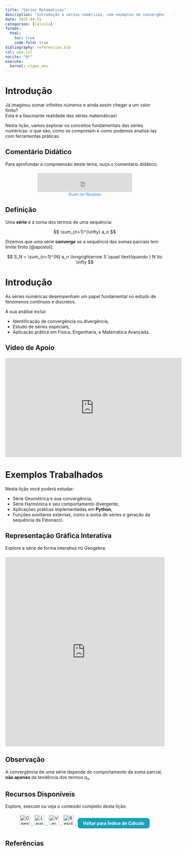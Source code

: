 ```yaml
---
title: "Séries Matemáticas"
description: "Introdução a séries numéricas, com exemplos de convergência e resolução com Python."
date: 2025-04-25
categories: [Cálculo]
format:
  html:
    toc: true
    code-fold: true
bibliography: referencias.bib
csl: apa.csl
nocite: "@*"
execute:
  kernel: ctgan_env
---
```


# Introdução

Já imaginou somar infinitos números e ainda assim chegar a um valor finito?  
Esta é a fascinante realidade das séries matemáticas!

Nesta lição, vamos explorar os conceitos fundamentais das séries numéricas: o que são, como se comportam e como podemos analisá-las com ferramentas práticas.



## Comentário Didático

Para aprofundar a compreensão deste tema, ouça o comentário didático:

<div style="text-align: center; margin: 20px 0;">
  <iframe width="300" height="60" src="https://vocaroo.com/embed/1etqgpx4oz3K?autoplay=0" frameborder="0" allow="autoplay"></iframe>
  <br>
  <a href="https://voca.ro/1etqgpx4oz3K" target="_blank" style="font-size: 0.9em; text-decoration: none; color: #007BFF;">
    Ouvir no Vocaroo
  </a>
</div>



## Definição

Uma **série** é a soma dos termos de uma sequência:

$$
\sum_{n=1}^{\infty} a_n
$$

Dizemos que uma série **converge** se a sequência das somas parciais tem limite finito [@apostol]:

$$
S_N = \sum_{n=1}^{N} a_n \longrightarrow S \quad \text{quando } N \to \infty
$$



# Introdução

As séries numéricas desempenham um papel fundamental no estudo de fenómenos contínuos e discretos.

A sua análise inclui:

- Identificação de convergência ou divergência,
- Estudo de séries especiais,
- Aplicação prática em Física, Engenharia, e Matemática Avançada.



## Vídeo de Apoio

<div style="text-align: center; margin: 20px 0;">
  <iframe width="560" height="315" src="https://www.youtube.com/embed/JPsaS5nJxdU?si=7abGdScCTeFpBJzz" title="YouTube video player" frameborder="0" allow="accelerometer; autoplay; clipboard-write; encrypted-media; gyroscope; picture-in-picture; web-share" allowfullscreen>
  </iframe>
</div>



# Exemplos Trabalhados

Nesta lição você poderá estudar:

- Série Geométrica e sua convergência,
- Série Harmónica e seu comportamento divergente,
- Aplicações práticas implementadas em **Python**,
- Funções auxiliares externas, como a soma de séries e geração da sequência de Fibonacci.



## Representação Gráfica Interativa

Explore a série de forma interativa no Geogebra:

<div style="text-align: center; margin: 20px 0;">
  <iframe src="https://www.geogebra.org/classic/ugujjbzc?embed" width="100%" height="600" style="max-width: 800px; border: 1px solid #e4e4e4; border-radius: 4px;" frameborder="0" allowfullscreen>
  </iframe>
</div>



## Observação

A convergência de uma série depende do comportamento da soma parcial, **não apenas** da tendência dos termos $a_n$.


## Recursos Disponíveis

Explore, execute ou veja o conteúdo completo desta lição:

<p align="center">
  <a href="https://colab.research.google.com/github/cacbarros/blog-fortec/blob/main/python/calculo/series_matematicas.ipynb" target="_blank">
    <img src="https://colab.research.google.com/assets/colab-badge.svg" alt="Open in Colab" style="height: 32px; margin: 5px;">
  </a>
  <a href="https://mybinder.org/v2/gh/cacbarros/blog-fortec/HEAD?labpath=python/calculo/series_matematicas.ipynb" target="_blank">
    <img src="https://mybinder.org/badge_logo.svg" alt="Launch Binder" style="height: 32px; margin: 5px;">
  </a>
  <a href="https://github.com/cacbarros/blog-fortec/blob/main/python/calculo/series_matematicas.ipynb" target="_blank">
    <img src="https://img.shields.io/badge/Ver%20Código%20Fonte-181717?style=flat-square&logo=github&logoColor=white" alt="Ver Código no GitHub" style="height: 32px; margin: 5px;">
  </a>
  <a href="avaliacao.html" target="_blank">
    <img src="https://img.shields.io/badge/Resolver%20Exercícios-FF9800?style=flat-square&logo=bookstack&logoColor=white" alt="Resolver Exercícios" style="height: 32px; margin: 5px;">
  </a>
  <a href="index.html" style="display: inline-block; background-color: #17a2b8; color: white; font-weight: bold; padding: 8px 16px; border-radius: 8px; text-decoration: none; margin: 5px;">
    Voltar para Índice de Cálculo
  </a>
</p>


## Referências
